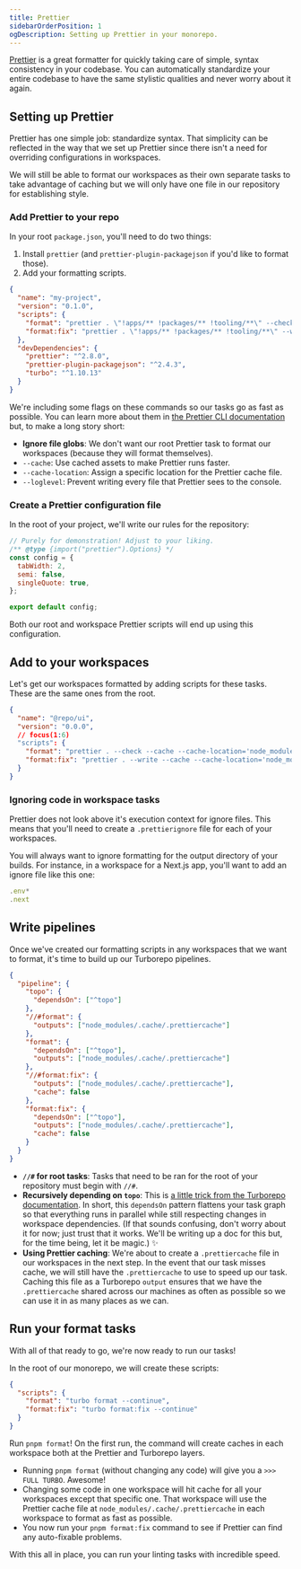 ```yaml
---
title: Prettier
sidebarOrderPosition: 1
ogDescription: Setting up Prettier in your monorepo.
---
```



[Prettier](https://prettier.io/) is a great formatter for quickly taking care of simple, syntax consistency in your codebase. You can automatically standardize your entire codebase to have the same stylistic qualities and never worry about it again.

## Setting up Prettier

Prettier has one simple job: standardize syntax. That simplicity can be reflected in the way that we set up Prettier since there isn't a need for overriding configurations in workspaces.

We will still be able to format our workspaces as their own separate tasks to take advantage of caching but we will only have one file in our repository for establishing style.

### Add Prettier to your repo

In your root `package.json`, you'll need to do two things:

1. Install `prettier` (and `prettier-plugin-packagejson` if you'd like to format those).
2. Add your formatting scripts.

```json filename='./package.json' note="Prettier ^3.0.0 currently breaks the VSCode plugin for monorepos. We're sticking with ^2.8.0 for now."
{
  "name": "my-project",
  "version": "0.1.0",
  "scripts": {
    "format": "prettier . \"!apps/** !packages/** !tooling/**\" --check --cache --cache-location='node_modules/.cache/.prettiercache'",
    "format:fix": "prettier . \"!apps/** !packages/** !tooling/**\" --write --cache --cache-location='node_modules/.cache/.prettiercache' --loglevel=warn"
  },
  "devDependencies": {
    "prettier": "^2.8.0",
    "prettier-plugin-packagejson": "^2.4.3",
    "turbo": "^1.10.13"
  }
}
```

We're including some flags on these commands so our tasks go as fast as possible. You can learn more about them in [the Prettier CLI documentation](https://prettier.io/docs/en/cli.html) but, to make a long story short:

- **Ignore file globs**: We don't want our root Prettier task to format our workspaces (because they will format themselves).
- `--cache`: Use cached assets to make Prettier runs faster.
- `--cache-location`: Assign a specific location for the Prettier cache file.
- `--loglevel`: Prevent writing every file that Prettier sees to the console.

### Create a Prettier configuration file

In the root of your project, we'll write our rules for the repository:

```js filename='./.prettierrc.js'
// Purely for demonstration! Adjust to your liking.
/** @type {import("prettier").Options} */
const config = {
  tabWidth: 2,
  semi: false,
  singleQuote: true,
};

export default config;
```

Both our root and workspace Prettier scripts will end up using this configuration.

## Add to your workspaces

Let's get our workspaces formatted by adding scripts for these tasks. These are the same ones from the root.

```json filename="packages/ui/package.json"
{
  "name": "@repo/ui",
  "version": "0.0.0",
  // focus(1:6)
  "scripts": {
    "format": "prettier . --check --cache --cache-location='node_modules/.cache/.prettiercache'",
    "format:fix": "prettier . --write --cache --cache-location='node_modules/.cache/.prettiercache' --loglevel=warn"
  }
}
```

### Ignoring code in workspace tasks

Prettier does not look above it's execution context for ignore files. This means that you'll need to create a `.prettierignore` file for each of your workspaces.

You will always want to ignore formatting for the output directory of your builds. For instance, in a workspace for a Next.js app, you'll want to add an ignore file like this one:

```js filename="apps/web/.prettierignore"
.env*
.next
```

## Write pipelines

Once we've created our formatting scripts in any workspaces that we want to format, it's time to build up our Turborepo pipelines.

```json filename="turbo.json" lang="json"
{
  "pipeline": {
    "topo": {
      "dependsOn": ["^topo"]
    },
    "//#format": {
      "outputs": ["node_modules/.cache/.prettiercache"]
    },
    "format": {
      "dependsOn": ["^topo"],
      "outputs": ["node_modules/.cache/.prettiercache"]
    },
    "//#format:fix": {
      "outputs": ["node_modules/.cache/.prettiercache"],
      "cache": false
    },
    "format:fix": {
      "dependsOn": ["^topo"],
      "outputs": ["node_modules/.cache/.prettiercache"],
      "cache": false
    }
  }
}
```

- **`//#` for root tasks**: Tasks that need to be ran for the root of your repository must begin with `//#`.
- **Recursively depending on `topo`**: This is [a little trick from the Turborepo documentation](https://turbo.build/repo/docs/core-concepts/monorepos/task-dependencies#dependencies-outside-of-a-task). In short, this `dependsOn` pattern flattens your task graph so that everything runs in parallel while still respecting changes in workspace dependencies. (If that sounds confusing, don't worry about it for now; just trust that it works. We'll be writing up a doc for this but, for the time being, let it be magic.) ✨
- **Using Prettier caching**: We're about to create a `.prettiercache` file in our workspaces in the next step. In the event that our task misses cache, we will still have the `.prettiercache` to use to speed up our task. Caching this file as a Turborepo `output` ensures that we have the `.prettiercache` shared across our machines as often as possible so we can use it in as many places as we can.

## Run your format tasks

With all of that ready to go, we're now ready to run our tasks!

In the root of our monorepo, we will create these scripts:

```json filename="package.json" note="--continue runs the rest of your tasks even if one fails."
{
  "scripts": {
    "format": "turbo format --continue",
    "format:fix": "turbo format:fix --continue"
  }
}
```

Run `pnpm format`! On the first run, the command will create caches in each workspace both at the Prettier and Turborepo layers.

- Running `pnpm format` (without changing any code) will give you a `>>> FULL TURBO`. Awesome!
- Changing some code in one workspace will hit cache for all your workspaces except that specific one. That workspace will use the Prettier cache file at `node_modules/.cache/.prettiercache` in each workspace to format as fast as possible.
- You now run your `pnpm format:fix` command to see if Prettier can find any auto-fixable problems.

With this all in place, you can run your linting tasks with incredible speed.
